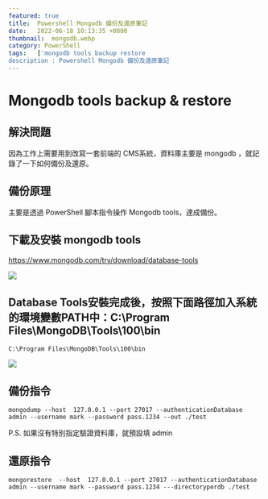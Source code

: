```yaml
---
featured: true
title:  Powershell Mongodb 備份及還原筆記
date:   2022-06-18 10:13:35 +0800
thumbnail:  mongodb.webp
category: PowerShell
tags:   ['mongodb tools backup restore 
description : Powershell Mongodb 備份及還原筆記
---
```


# Mongodb tools backup & restore
## 解決問題
因為工作上需要用到改寫一套前端的 CMS系統，資料庫主要是 mongodb ，就記錄了一下如何備份及還原。

## 備份原理
主要是透過 PowerShell 腳本指令操作 Mongodb tools，達成備份。

## 下載及安裝 mongodb tools
https://www.mongodb.com/try/download/database-tools

![](https://i.imgur.com/UhVoPfd.png)


## Database Tools安裝完成後，按照下面路徑加入系統的環境變數PATH中：C:\Program Files\MongoDB\Tools\100\bin
```
C:\Program Files\MongoDB\Tools\100\bin
```
![](https://i.imgur.com/Mjk8dxs.png)


## 備份指令
```
mongodump --host  127.0.0.1 --port 27017 --authenticationDatabase admin --username mark --password pass.1234 --out ./test
```
P.S. 如果沒有特別指定驗證資料庫，就預設填 admin

## 還原指令
```
mongorestore  --host  127.0.0.1 --port 27017 --authenticationDatabase admin --username mark --password pass.1234 ---directoryperdb ./test
```